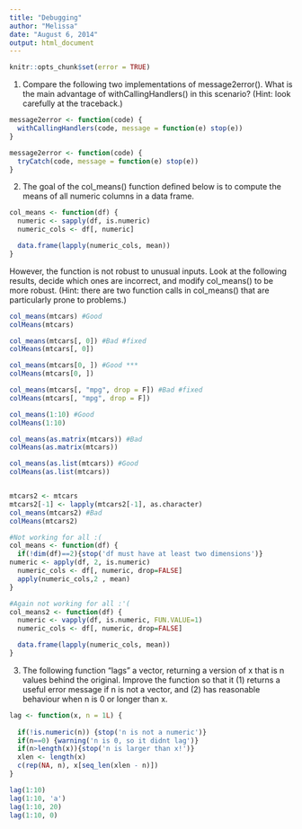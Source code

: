 ```yaml
---
title: "Debugging"
author: "Melissa"
date: "August 6, 2014"
output: html_document
---
```


```r
knitr::opts_chunk$set(error = TRUE)
```


1. Compare the following two implementations of message2error(). What is the main advantage of withCallingHandlers() in this scenario? (Hint: look carefully at the traceback.)

```r
message2error <- function(code) {
  withCallingHandlers(code, message = function(e) stop(e))
}

message2error <- function(code) {
  tryCatch(code, message = function(e) stop(e))
}
```



2. The goal of the col_means() function defined below is to compute the means of all numeric columns in a data frame.

```r
col_means <- function(df) {
  numeric <- sapply(df, is.numeric)
  numeric_cols <- df[, numeric]

  data.frame(lapply(numeric_cols, mean))
}
```


However, the function is not robust to unusual inputs. Look at the following results, decide which ones are incorrect, and modify col_means() to be more robust. (Hint: there are two function calls in col_means() that are particularly prone to problems.)

```r
col_means(mtcars) #Good
colMeans(mtcars)

col_means(mtcars[, 0]) #Bad #fixed
colMeans(mtcars[, 0])

col_means(mtcars[0, ]) #Good ***
colMeans(mtcars[0, ])

col_means(mtcars[, "mpg", drop = F]) #Bad #fixed
colMeans(mtcars[, "mpg", drop = F])

col_means(1:10) #Good
colMeans(1:10)

col_means(as.matrix(mtcars)) #Bad 
colMeans(as.matrix(mtcars))

col_means(as.list(mtcars)) #Good
colMeans(as.list(mtcars)) 


mtcars2 <- mtcars
mtcars2[-1] <- lapply(mtcars2[-1], as.character)
col_means(mtcars2) #Bad
colMeans(mtcars2)

```


```r
#Not working for all :(
col_means <- function(df) {
  if(!dim(df)==2){stop('df must have at least two dimensions')}
numeric <- apply(df, 2, is.numeric)
  numeric_cols <- df[, numeric, drop=FALSE]
  apply(numeric_cols,2 , mean)
}

#Again not working for all :'(
col_means2 <- function(df) {
  numeric <- vapply(df, is.numeric, FUN.VALUE=1)
  numeric_cols <- df[, numeric, drop=FALSE]

  data.frame(lapply(numeric_cols, mean))
}
```



3. The following function “lags” a vector, returning a version of x that is n values behind the original. Improve the function so that it (1) returns a useful error message if n is not a vector, and (2) has reasonable behaviour when n is 0 or longer than x.

```r
lag <- function(x, n = 1L) {
  
  if(!is.numeric(n)) {stop('n is not a numeric')}
  if(n==0) {warning('n is 0, so it didnt lag')}
  if(n>length(x)){stop('n is larger than x!')}
  xlen <- length(x)
  c(rep(NA, n), x[seq_len(xlen - n)])
}

lag(1:10)
lag(1:10, 'a')
lag(1:10, 20)
lag(1:10, 0)
```








